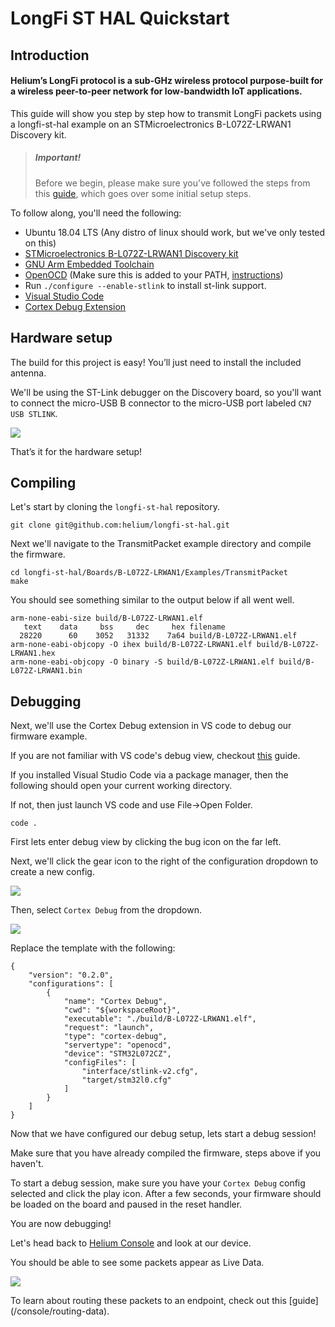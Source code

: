 
# LongFi ST HAL Quickstart 

## Introduction

#### Helium’s LongFi protocol is a sub-GHz wireless protocol purpose-built for a wireless peer-to-peer network for low-bandwidth IoT applications.

This guide will show you step by step how to transmit LongFi packets using a longfi-st-hal example on an STMicroelectronics B-L072Z-LRWAN1 Discovery kit.

> ##### Important!  
> Before we begin, please make sure you've followed the steps from this [guide](/quickstart), which goes over some initial setup steps. 

To follow along, you'll need the following:
* Ubuntu 18.04 LTS (Any distro of linux should work, but we've only tested on this)
* <a href="https://www.st.com/en/evaluation-tools/b-l072z-lrwan1.html" target="_blank">STMicroelectronics B-L072Z-LRWAN1 Discovery kit</a>
* <a href="https://developer.arm.com/tools-and-software/open-source-software/developer-tools/gnu-toolchain/gnu-rm/downloads" target="_blank">GNU Arm Embedded Toolchain</a>  
* <a href="https://github.com/ntfreak/openocd" target="_blank">OpenOCD</a> (Make sure this is added to your PATH, <a href="https://linuxize.com/post/how-to-add-directory-to-path-in-linux/" target="_blank">instructions</a>)
* Run `./configure --enable-stlink` to install st-link support.
* <a href="https://code.visualstudio.com" target="_blank">Visual Studio Code</a>  
* <a href="https://marketplace.visualstudio.com/items?itemName=marus25.cortex-debug" target="_blank">Cortex Debug Extension</a>

## Hardware setup

The build for this project is easy! You’ll just need to install the included antenna.  
 
We'll be using the ST-Link debugger on the Discovery board, so you'll want to connect the micro-USB B connector to the micro-USB port labeled `CN7 USB STLINK`.

<img src={disco_board} /> 

That’s it for the hardware setup! 

## Compiling  

Let's start by cloning the `longfi-st-hal` repository.
```
git clone git@github.com:helium/longfi-st-hal.git
```
Next we'll navigate to the TransmitPacket example directory and compile the firmware.
```
cd longfi-st-hal/Boards/B-L072Z-LRWAN1/Examples/TransmitPacket
make
```
You should see something similar to the output below if all went well.
```
arm-none-eabi-size build/B-L072Z-LRWAN1.elf
   text    data     bss     dec     hex filename
  28220      60    3052   31332    7a64 build/B-L072Z-LRWAN1.elf
arm-none-eabi-objcopy -O ihex build/B-L072Z-LRWAN1.elf build/B-L072Z-LRWAN1.hex
arm-none-eabi-objcopy -O binary -S build/B-L072Z-LRWAN1.elf build/B-L072Z-LRWAN1.bin
```
## Debugging

Next, we'll use the Cortex Debug extension in VS code to debug our firmware example.  

If you are not familiar with VS code's debug view, checkout <a href="https://code.visualstudio.com/docs/editor/debugging" target="_blank">this</a> guide.  

If you installed Visual Studio Code via a package manager, then the following should open your current working directory.  

If not, then just launch VS code and use File->Open Folder.  
```
code .
```

First lets enter debug view by clicking the bug icon on the far left.  

Next, we'll click the gear icon to the right of the configuration dropdown to create a new config.

<img src={vs_code_debug_view} /> 

Then, select `Cortex Debug` from the dropdown.

<img src={vs_code_config_select} />

Replace the template with the following:

```
{
    "version": "0.2.0",
    "configurations": [
        {
            "name": "Cortex Debug",
            "cwd": "${workspaceRoot}",
            "executable": "./build/B-L072Z-LRWAN1.elf",
            "request": "launch",
            "type": "cortex-debug",
            "servertype": "openocd",
            "device": "STM32L072CZ",
            "configFiles": [
                "interface/stlink-v2.cfg",
                "target/stm32l0.cfg"
            ]
        }
    ]
}
```
Now that we have configured our debug setup, lets start a debug session!  

Make sure that you have already compiled the firmware, steps above if you haven't.  

To start a debug session, make sure you have your `Cortex Debug` config selected and click the play icon. After a few seconds, your firmware should be loaded on the board and paused in the reset handler.

You are now debugging!

Let's head back to [Helium Console](https://console.helium.com) and look at our device. 

You should be able to see some packets appear as Live Data. 

<img src={device_packets} />

To learn about routing these packets to an endpoint, check out this [guide] (/console/routing-data). 

